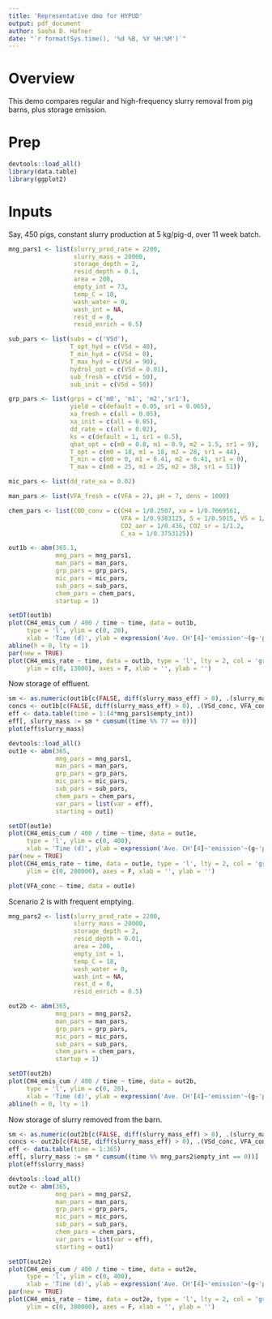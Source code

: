 ```yaml
---
title: 'Representative dmo for HYPUD'
output: pdf_document
author: Sasha D. Hafner
date: "`r format(Sys.time(), '%d %B, %Y %H:%M')`"
---
```


# Overview
This demo compares regular and high-frequency slurry removal from pig barns, plus storage emission.

# Prep

```r
devtools::load_all()
library(data.table)
library(ggplot2)
```

# Inputs
Say, 450 pigs, constant slurry production at 5 kg/pig-d, over 11 week batch.

```r
mng_pars1 <- list(slurry_prod_rate = 2200, 
                  slurry_mass = 20000,     
                  storage_depth = 2,     
                  resid_depth = 0.1,      
                  area = 200,              
                  empty_int = 73,          
                  temp_C = 18, 
                  wash_water = 0,            
                  wash_int = NA,
                  rest_d = 0,
                  resid_enrich = 0.5)
```

```r
sub_pars <- list(subs = c('VSd'),
                 T_opt_hyd = c(VSd = 40),
                 T_min_hyd = c(VSd = 0),
                 T_max_hyd = c(VSd = 90),
                 hydrol_opt = c(VSd = 0.01),
                 sub_fresh = c(VSd = 50),
                 sub_init = c(VSd = 50))
```

```r
grp_pars <- list(grps = c('m0', 'm1', 'm2','sr1'),
                 yield = c(default = 0.05, sr1 = 0.065),
                 xa_fresh = c(all = 0.05),
                 xa_init = c(all = 0.05),
                 dd_rate = c(all = 0.02),
                 ks = c(default = 1, sr1 = 0.5),
                 qhat_opt = c(m0 = 0.8, m1 = 0.9, m2 = 1.5, sr1 = 9),
                 T_opt = c(m0 = 18, m1 = 18, m2 = 28, sr1 = 44),
                 T_min = c(m0 = 0, m1 = 6.41, m2 = 6.41, sr1 = 0),
                 T_max = c(m0 = 25, m1 = 25, m2 = 38, sr1 = 51))
```

```r
mic_pars <- list(dd_rate_xa = 0.02)
```

```r
man_pars <- list(VFA_fresh = c(VFA = 2), pH = 7, dens = 1000)

chem_pars <- list(COD_conv = c(CH4 = 1/0.2507, xa = 1/0.7069561,
                               VFA = 1/0.9383125, S = 1/0.5015, VS = 1/0.69, 
                               CO2_aer = 1/0.436, CO2_sr = 1/1.2, 
                               C_xa = 1/0.3753125))
```

```r
out1b <- abm(365.1,
             mng_pars = mng_pars1,
             man_pars = man_pars,
             grp_pars = grp_pars,
             mic_pars = mic_pars,
             sub_pars = sub_pars,
             chem_pars = chem_pars,
             startup = 1)
```


```r
setDT(out1b)
plot(CH4_emis_cum / 400 / time ~ time, data = out1b, 
     type = 'l', ylim = c(0, 20), 
     xlab = 'Time (d)', ylab = expression('Ave. CH'[4]~'emission'~(g~'pig'^'-1'~d^'-1')))
abline(h = 0, lty = 1)
par(new = TRUE)
plot(CH4_emis_rate ~ time, data = out1b, type = 'l', lty = 2, col = 'gray46', 
     ylim = c(0, 13000), axes = F, xlab = '', ylab = '')
```

Now storage of effluent.

```r
sm <- as.numeric(out1b[c(FALSE, diff(slurry_mass_eff) > 0), .(slurry_mass_eff)][1])
concs <- out1b[c(FALSE, diff(slurry_mass_eff) > 0), .(VSd_conc, VFA_conc)]
eff <- data.table(time = 1:(4*mng_pars1$empty_int))
eff[, slurry_mass := sm * cumsum((time %% 77 == 0))]
plot(eff$slurry_mass)
```

```r
devtools::load_all()
out1e <- abm(365,
             mng_pars = mng_pars1,
             man_pars = man_pars,
             grp_pars = grp_pars,
             mic_pars = mic_pars,
             sub_pars = sub_pars,
             chem_pars = chem_pars,
             var_pars = list(var = eff),
             starting = out1)
```

```r
setDT(out1e)
plot(CH4_emis_cum / 400 / time ~ time, data = out1e, 
     type = 'l', ylim = c(0, 400), 
     xlab = 'Time (d)', ylab = expression('Ave. CH'[4]~'emission'~(g~'pig'^'-1'~d^'-1')))
par(new = TRUE)
plot(CH4_emis_rate ~ time, data = out1e, type = 'l', lty = 2, col = 'gray46', 
     ylim = c(0, 200000), axes = F, xlab = '', ylab = '')
```

```r
plot(VFA_conc ~ time, data = out1e)
```

Scenario 2 is with frequent emptying.


```r
mng_pars2 <- list(slurry_prod_rate = 2200, 
                  slurry_mass = 20000,     
                  storage_depth = 2,     
                  resid_depth = 0.01,      
                  area = 200,              
                  empty_int = 1,          
                  temp_C = 18, 
                  wash_water = 0,            
                  wash_int = NA,
                  rest_d = 0,
                  resid_enrich = 0.5)
```


```r
out2b <- abm(365,
             mng_pars = mng_pars2,
             man_pars = man_pars,
             grp_pars = grp_pars,
             mic_pars = mic_pars,
             sub_pars = sub_pars,
             chem_pars = chem_pars,
             startup = 1)
```


```r
setDT(out2b)
plot(CH4_emis_cum / 400 / time ~ time, data = out2b, 
     type = 'l', ylim = c(0, 20), 
     xlab = 'Time (d)', ylab = expression('Ave. CH'[4]~'emission'~(g~'pig'^'-1'~d^'-1')))
abline(h = 0, lty = 1)
```

Now storage of slurry removed from the barn.

```r
sm <- as.numeric(out2b[c(FALSE, diff(slurry_mass_eff) > 0), .(slurry_mass_eff)][1])
concs <- out2b[c(FALSE, diff(slurry_mass_eff) > 0), .(VSd_conc, VFA_conc)]
eff <- data.table(time = 1:365)
eff[, slurry_mass := sm * cumsum((time %% mng_pars2$empty_int == 0))]
plot(eff$slurry_mass)
```

```r
devtools::load_all()
out2e <- abm(365,
             mng_pars = mng_pars2,
             man_pars = man_pars,
             grp_pars = grp_pars,
             mic_pars = mic_pars,
             sub_pars = sub_pars,
             chem_pars = chem_pars,
             var_pars = list(var = eff),
             starting = out1)
```

```r
setDT(out2e)
plot(CH4_emis_cum / 400 / time ~ time, data = out2e, 
     type = 'l', ylim = c(0, 400), 
     xlab = 'Time (d)', ylab = expression('Ave. CH'[4]~'emission'~(g~'pig'^'-1'~d^'-1')))
par(new = TRUE)
plot(CH4_emis_rate ~ time, data = out2e, type = 'l', lty = 2, col = 'gray46', 
     ylim = c(0, 300000), axes = F, xlab = '', ylab = '')
```




